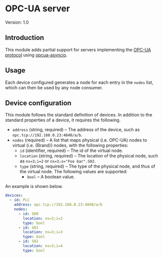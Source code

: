


# OPC-UA server

Version: 1.0


## Introduction

This module adds partial support for servers implementing the [OPC-UA protocol](https://opcfoundation.org/about/opc-technologies/opc-ua/) using [opcua-asyncio](https://github.com/FreeOpcUa/opcua-asyncio).


## Usage

Each device configured generates a node for each entry in the `nodes` list, which can then be used by any node consumer.


## Device configuration

This module follows the standard definition of devices.  In addition to the standard properties of a device, it requires the following.

- `address` (string, required) – The address of the device, such as `opc.tcp://192.168.0.23:4840/a/b`.
- `nodes` (required) – A list that maps physical (i.e. OPC-UA) nodes to virtual (i.e. {Brand}) nodes, with the following properties:
  - `id` (identifier, required) – The id of the virtual node.
  - `location` (string, required) – The location of the physical node, such as `ns=3;i=2` or `ns=3;s="Foo bar".S02`.
  - `type` (string, required) – The type of the physical node, and thus of the virtual node. The following values are supported:
    - `bool` – A boolean value.

An example is shown below.

```yml
devices:
  - id: PLC
    address: opc.tcp://192.168.0.23:4840/a/b
    nodes:
      - id: S00
        location: ns=3;i=2
        type: bool
      - id: S01
        location: ns=3;i=3
        type: bool
      - id: S02
        location: ns=3;i=4
        type: bool
```
